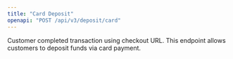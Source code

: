 ```yaml
---
title: "Card Deposit"
openapi: "POST /api/v3/deposit/card"
---
```


Customer completed transaction using checkout URL. This endpoint allows customers to deposit funds via card payment.
